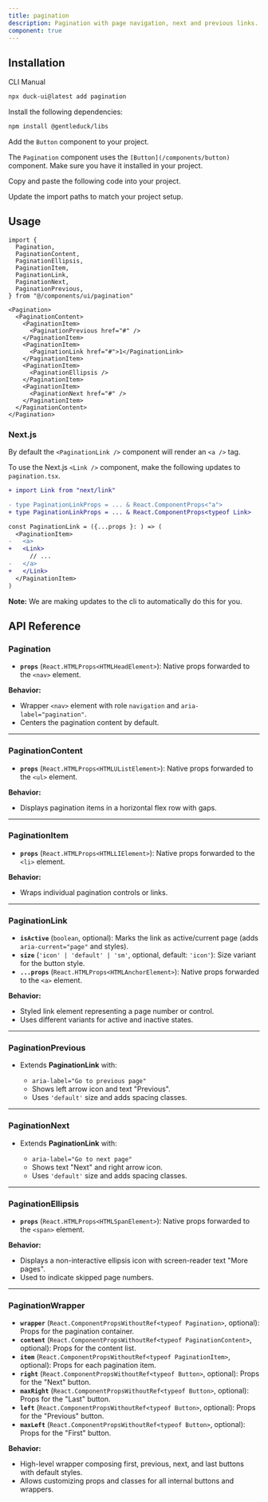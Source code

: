 ```yaml
---
title: pagination
description: Pagination with page navigation, next and previous links.
component: true
---
```


<ComponentPreview
  name="pagination-1"
  description="A pagination with previous and next links."
/>

## Installation

<Tabs defaultValue="cli">

<TabsList>
  <TabsTrigger value="cli">CLI</TabsTrigger>
  <TabsTrigger value="manual">Manual</TabsTrigger>
</TabsList>
<TabsContent value="cli">

```bash
npx duck-ui@latest add pagination
```

</TabsContent>

<TabsContent value="manual">

<Steps>

<Step>Install the following dependencies:</Step>

```bash
npm install @gentleduck/libs
```

<Step>Add the `Button` component to your project.</Step>

The `Pagination` component uses the `[Button](/components/button)` component. Make sure you have it installed in your project.

<Step>Copy and paste the following code into your project.</Step>

<ComponentSource name="pagination"  />

<Step>Update the import paths to match your project setup.</Step>

</Steps>

</TabsContent>

</Tabs>

## Usage

```tsx showLineNumbers
import {
  Pagination,
  PaginationContent,
  PaginationEllipsis,
  PaginationItem,
  PaginationLink,
  PaginationNext,
  PaginationPrevious,
} from "@/components/ui/pagination"
```

```tsx showLineNumbers
<Pagination>
  <PaginationContent>
    <PaginationItem>
      <PaginationPrevious href="#" />
    </PaginationItem>
    <PaginationItem>
      <PaginationLink href="#">1</PaginationLink>
    </PaginationItem>
    <PaginationItem>
      <PaginationEllipsis />
    </PaginationItem>
    <PaginationItem>
      <PaginationNext href="#" />
    </PaginationItem>
  </PaginationContent>
</Pagination>
```

### Next.js

By default the `<PaginationLink />` component will render an `<a />` tag.

To use the Next.js `<Link />` component, make the following updates to `pagination.tsx`.

```diff showLineNumbers /typeof Link/ {1}
+ import Link from "next/link"

- type PaginationLinkProps = ... & React.ComponentProps<"a">
+ type PaginationLinkProps = ... & React.ComponentProps<typeof Link>

const PaginationLink = ({...props }: ) => (
  <PaginationItem>
-   <a>
+   <Link>
      // ...
-   </a>
+   </Link>
  </PaginationItem>
)

```

<Callout className="mt-6">

**Note:** We are making updates to the cli to automatically do this for you.

</Callout>

## API Reference

### **Pagination**

* **`props`** (`React.HTMLProps<HTMLHeadElement>`): Native props forwarded to the `<nav>` element.

**Behavior:**

* Wrapper `<nav>` element with role `navigation` and `aria-label="pagination"`.
* Centers the pagination content by default.

---

### **PaginationContent**

* **`props`** (`React.HTMLProps<HTMLUListElement>`): Native props forwarded to the `<ul>` element.

**Behavior:**

* Displays pagination items in a horizontal flex row with gaps.

---

### **PaginationItem**

* **`props`** (`React.HTMLProps<HTMLLIElement>`): Native props forwarded to the `<li>` element.

**Behavior:**

* Wraps individual pagination controls or links.

---

### **PaginationLink**

* **`isActive`** (`boolean`, optional): Marks the link as active/current page (adds `aria-current="page"` and styles).
* **`size`** (`'icon' | 'default' | 'sm'`, optional, default: `'icon'`): Size variant for the button style.
* **`...props`** (`React.HTMLProps<HTMLAnchorElement>`): Native props forwarded to the `<a>` element.

**Behavior:**

* Styled link element representing a page number or control.
* Uses different variants for active and inactive states.

---

### **PaginationPrevious**

* Extends **PaginationLink** with:

  * `aria-label="Go to previous page"`
  * Shows left arrow icon and text "Previous".
  * Uses `'default'` size and adds spacing classes.

---

### **PaginationNext**

* Extends **PaginationLink** with:

  * `aria-label="Go to next page"`
  * Shows text "Next" and right arrow icon.
  * Uses `'default'` size and adds spacing classes.

---

### **PaginationEllipsis**

* **`props`** (`React.HTMLProps<HTMLSpanElement>`): Native props forwarded to the `<span>` element.

**Behavior:**

* Displays a non-interactive ellipsis icon with screen-reader text "More pages".
* Used to indicate skipped page numbers.

---

### **PaginationWrapper**

* **`wrapper`** (`React.ComponentPropsWithoutRef<typeof Pagination>`, optional): Props for the pagination container.
* **`content`** (`React.ComponentPropsWithoutRef<typeof PaginationContent>`, optional): Props for the content list.
* **`item`** (`React.ComponentPropsWithoutRef<typeof PaginationItem>`, optional): Props for each pagination item.
* **`right`** (`React.ComponentPropsWithoutRef<typeof Button>`, optional): Props for the "Next" button.
* **`maxRight`** (`React.ComponentPropsWithoutRef<typeof Button>`, optional): Props for the "Last" button.
* **`left`** (`React.ComponentPropsWithoutRef<typeof Button>`, optional): Props for the "Previous" button.
* **`maxLeft`** (`React.ComponentPropsWithoutRef<typeof Button>`, optional): Props for the "First" button.

**Behavior:**

* High-level wrapper composing first, previous, next, and last buttons with default styles.
* Allows customizing props and classes for all internal buttons and wrappers.

